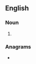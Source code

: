 ==English==

===Noun===
{{head|en|noun plural form}}

# {{plural of|puller|lang=en}}

===Anagrams===
* {{anagrams|en|a=ellprsu|Pursell|Spruell|spuller}}